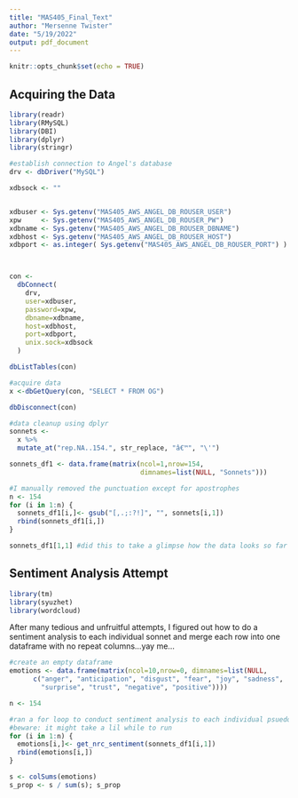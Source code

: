 ```yaml
---
title: "MAS405_Final_Text"
author: "Mersenne Twister"
date: "5/19/2022"
output: pdf_document
---
```


```r
knitr::opts_chunk$set(echo = TRUE)
```

## Acquiring the Data

```r
library(readr)
library(RMySQL)
library(DBI)
library(dplyr)
library(stringr)
```


```r
#establish connection to Angel's database
drv <- dbDriver("MySQL")

xdbsock <- ""


xdbuser <- Sys.getenv("MAS405_AWS_ANGEL_DB_ROUSER_USER")
xpw     <- Sys.getenv("MAS405_AWS_ANGEL_DB_ROUSER_PW")
xdbname <- Sys.getenv("MAS405_AWS_ANGEL_DB_ROUSER_DBNAME")
xdbhost <- Sys.getenv("MAS405_AWS_ANGEL_DB_ROUSER_HOST")
xdbport <- as.integer( Sys.getenv("MAS405_AWS_ANGEL_DB_ROUSER_PORT") )



con <-
  dbConnect(
    drv,
    user=xdbuser,
    password=xpw,
    dbname=xdbname,
    host=xdbhost,
    port=xdbport,
    unix.sock=xdbsock
  )

dbListTables(con)

#acquire data
x <-dbGetQuery(con, "SELECT * FROM OG")

dbDisconnect(con) 

#data cleanup using dplyr
sonnets <- 
  x %>% 
  mutate_at("rep.NA..154.", str_replace, "â€™", "\'") 

sonnets_df1 <- data.frame(matrix(ncol=1,nrow=154, 
                                 dimnames=list(NULL, "Sonnets")))

#I manually removed the punctuation except for apostrophes
n <- 154
for (i in 1:n) {
  sonnets_df1[i,]<- gsub("[,.;:?!]", "", sonnets[i,1])
  rbind(sonnets_df1[i,])
} 

sonnets_df1[1,1] #did this to take a glimpse how the data looks so far

```


## Sentiment Analysis Attempt

```r
library(tm)
library(syuzhet)
library(wordcloud)
```

\newpage

After many tedious and unfruitful attempts, I figured out how to do a sentiment analysis to each individual sonnet and merge each row into one dataframe with no repeat columns...yay me...

```r
#create an empty dataframe
emotions <- data.frame(matrix(ncol=10,nrow=0, dimnames=list(NULL, 
      c("anger", "anticipation", "disgust", "fear", "joy", "sadness", 
        "surprise", "trust", "negative", "positive"))))

n <- 154

#ran a for loop to conduct sentiment analysis to each individual psuedosonnet
#beware: it might take a lil while to run
for (i in 1:n) {
  emotions[i,]<- get_nrc_sentiment(sonnets_df1[i,1])
  rbind(emotions[i,])
}

s <- colSums(emotions)
s_prop <- s / sum(s); s_prop
```

